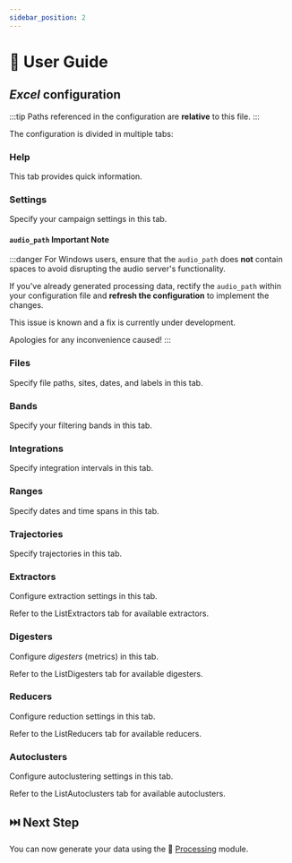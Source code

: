 ```yaml
---
sidebar_position: 2
---
```



# 📖 User Guide

## <ExcelIcon/> _Excel_ configuration

:::tip
Paths referenced in the <ExcelIcon /> configuration are **relative** to this
file.
:::

The <ExcelIcon /> configuration is divided in multiple tabs:

### <ExcelTab background="#eeeeee">Help</ExcelTab>

This tab provides quick information.

### <ExcelTab background="#ffffa6">Settings</ExcelTab>

Specify your campaign settings in this tab.

#### `audio_path` Important Note

:::danger
For <WindowsIcon /> Windows users, ensure that the `audio_path` does **not**
contain spaces to avoid disrupting the audio server's functionality.

If you've already generated processing data, rectify the `audio_path` within
your configuration file and **refresh the configuration** to implement the
changes.

This issue is known and a fix is currently under development.

Apologies for any inconvenience caused!
:::

### <ExcelTab background="#ffffa6">Files</ExcelTab>

Specify file paths, sites, dates, and labels in this tab.

### <ExcelTab background="#ffffa6">Bands</ExcelTab>

Specify your filtering bands in this tab.

### <ExcelTab background="#ffffa6">Integrations</ExcelTab>

Specify integration intervals in this tab.

### <ExcelTab background="#ffffa6">Ranges</ExcelTab>

Specify dates and time spans in this tab.

### <ExcelTab background="#ffffa6">Trajectories</ExcelTab>

Specify trajectories in this tab.

### <ExcelTab background="#b4c7dc">Extractors</ExcelTab>

Configure extraction settings in this tab.

Refer to the <ExcelTab background="#eeeeee">ListExtractors</ExcelTab> tab for
available extractors.

### <ExcelTab background="#b4c7dc">Digesters</ExcelTab>

Configure _digesters_ (metrics) in this tab.

Refer to the <ExcelTab background="#eeeeee">ListDigesters</ExcelTab> tab for
available digesters.

### <ExcelTab background="#b4c7dc">Reducers</ExcelTab>

Configure reduction settings in this tab.

Refer to the <ExcelTab background="#eeeeee">ListReducers</ExcelTab> tab for
available reducers.

### <ExcelTab background="#b4c7dc">Autoclusters</ExcelTab>

Configure autoclustering settings in this tab.

Refer to the <ExcelTab background="#eeeeee">ListAutoclusters</ExcelTab> tab for
available autoclusters.

## ⏭️ Next Step

You can now generate your data using the 🧮 [Processing](../../processing)
module.
